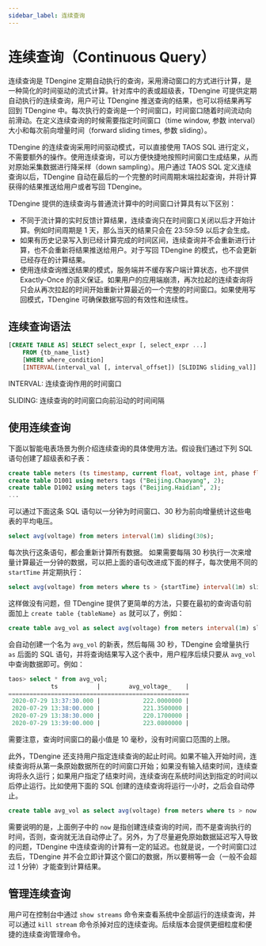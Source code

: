 ```yaml
---
sidebar_label: 连续查询
---
```


# 连续查询（Continuous Query）

连续查询是 TDengine 定期自动执行的查询，采用滑动窗口的方式进行计算，是一种简化的时间驱动的流式计算。针对库中的表或超级表，TDengine 可提供定期自动执行的连续查询，用户可让 TDengine 推送查询的结果，也可以将结果再写回到 TDengine 中。每次执行的查询是一个时间窗口，时间窗口随着时间流动向前滑动。在定义连续查询的时候需要指定时间窗口（time window, 参数 interval）大小和每次前向增量时间（forward sliding times, 参数 sliding）。

TDengine 的连续查询采用时间驱动模式，可以直接使用 TAOS SQL 进行定义，不需要额外的操作。使用连续查询，可以方便快捷地按照时间窗口生成结果，从而对原始采集数据进行降采样（down sampling）。用户通过 TAOS SQL 定义连续查询以后，TDengine 自动在最后的一个完整的时间周期末端拉起查询，并将计算获得的结果推送给用户或者写回 TDengine。

TDengine 提供的连续查询与普通流计算中的时间窗口计算具有以下区别：

- 不同于流计算的实时反馈计算结果，连续查询只在时间窗口关闭以后才开始计算。例如时间周期是 1 天，那么当天的结果只会在 23:59:59 以后才会生成。
- 如果有历史记录写入到已经计算完成的时间区间，连续查询并不会重新进行计算，也不会重新将结果推送给用户。对于写回 TDengine 的模式，也不会更新已经存在的计算结果。
- 使用连续查询推送结果的模式，服务端并不缓存客户端计算状态，也不提供 Exactly-Once 的语义保证。如果用户的应用端崩溃，再次拉起的连续查询将只会从再次拉起的时间开始重新计算最近的一个完整的时间窗口。如果使用写回模式，TDengine 可确保数据写回的有效性和连续性。

## 连续查询语法

```sql
[CREATE TABLE AS] SELECT select_expr [, select_expr ...]
    FROM {tb_name_list}
    [WHERE where_condition]
    [INTERVAL(interval_val [, interval_offset]) [SLIDING sliding_val]]

```

INTERVAL: 连续查询作用的时间窗口

SLIDING: 连续查询的时间窗口向前沿动的时间间隔

## 使用连续查询

下面以智能电表场景为例介绍连续查询的具体使用方法。假设我们通过下列 SQL 语句创建了超级表和子表：

```sql
create table meters (ts timestamp, current float, voltage int, phase float) tags (location binary(64), groupId int);
create table D1001 using meters tags ("Beijing.Chaoyang", 2);
create table D1002 using meters tags ("Beijing.Haidian", 2);
...
```

可以通过下面这条 SQL 语句以一分钟为时间窗口、30 秒为前向增量统计这些电表的平均电压。

```sql
select avg(voltage) from meters interval(1m) sliding(30s);
```

每次执行这条语句，都会重新计算所有数据。 如果需要每隔 30 秒执行一次来增量计算最近一分钟的数据，可以把上面的语句改进成下面的样子，每次使用不同的 `startTime` 并定期执行：

```sql
select avg(voltage) from meters where ts > {startTime} interval(1m) sliding(30s);
```

这样做没有问题，但 TDengine 提供了更简单的方法，只要在最初的查询语句前面加上 `create table {tableName} as` 就可以了，例如：

```sql
create table avg_vol as select avg(voltage) from meters interval(1m) sliding(30s);
```

会自动创建一个名为 `avg_vol` 的新表，然后每隔 30 秒，TDengine 会增量执行 `as` 后面的 SQL 语句，并将查询结果写入这个表中，用户程序后续只要从 `avg_vol` 中查询数据即可。例如：

```sql
taos> select * from avg_vol;
            ts           |        avg_voltage_    |
===================================================
 2020-07-29 13:37:30.000 |            222.0000000 |
 2020-07-29 13:38:00.000 |            221.3500000 |
 2020-07-29 13:38:30.000 |            220.1700000 |
 2020-07-29 13:39:00.000 |            223.0800000 |
```

需要注意，查询时间窗口的最小值是 10 毫秒，没有时间窗口范围的上限。

此外，TDengine 还支持用户指定连续查询的起止时间。如果不输入开始时间，连续查询将从第一条原始数据所在的时间窗口开始；如果没有输入结束时间，连续查询将永久运行；如果用户指定了结束时间，连续查询在系统时间达到指定的时间以后停止运行。比如使用下面的 SQL 创建的连续查询将运行一小时，之后会自动停止。

```sql
create table avg_vol as select avg(voltage) from meters where ts > now and ts <= now + 1h interval(1m) sliding(30s);
```

需要说明的是，上面例子中的 `now` 是指创建连续查询的时间，而不是查询执行的时间，否则，查询就无法自动停止了。另外，为了尽量避免原始数据延迟写入导致的问题，TDengine 中连续查询的计算有一定的延迟。也就是说，一个时间窗口过去后，TDengine 并不会立即计算这个窗口的数据，所以要稍等一会（一般不会超过 1 分钟）才能查到计算结果。

## 管理连续查询

用户可在控制台中通过 `show streams` 命令来查看系统中全部运行的连续查询，并可以通过 `kill stream` 命令杀掉对应的连续查询。后续版本会提供更细粒度和便捷的连续查询管理命令。
